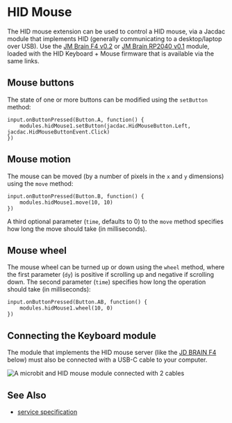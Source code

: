 # HID Mouse

The HID mouse extension can be used to control a HID mouse, via a Jacdac module
that implements HID (generally communicating to a desktop/laptop over USB). Use the
[JM Brain F4 v0.2](/devices/microsoft/research/jmbrainf441v02) or [JM Brain RP2040 v0.1](/devices/microsoft/research/jmbrainrp204059v01) module,
loaded with the HID Keyboard + Mouse firmware that is available via the same links.

## Mouse buttons

The state of one or more buttons can be modified using the `setButton` method:

```blocks
input.onButtonPressed(Button.A, function() {
    modules.hidMouse1.setButton(jacdac.HidMouseButton.Left, jacdac.HidMouseButtonEvent.Click)
})
```

## Mouse motion

The mouse can be moved (by a number of pixels in the `x` and `y` dimensions)
using the `move` method:

```blocks
input.onButtonPressed(Button.B, function() {
    modules.hidMouse1.move(10, 10)
})
```

A third optional parameter (`time`, defaults to 0) to the `move` method specifies
how long the move should take (in milliseconds).

## Mouse wheel

The mouse wheel can be turned up or down using the `wheel` method,
where the first parameter (`dy`) is positive if scrolling up and negative if scrolling down.
The second parameter (`time`) specifies how long the operation should take (in milliseconds):

```blocks
input.onButtonPressed(Button.AB, function() {
    modules.hidMouse1.wheel(10, 0)
})
```

## Connecting the Keyboard module

The module that implements the HID mouse server (like the [JD BRAIN F4](/devices/microsoft/research/jmbrainf441v02) below)
must also be connected with a USB-C cable to your computer.

![A microbit and HID mouse module connected with 2 cables](./hidcables.jpg)

## See Also

-   [service specification](/services/hidmouse/)
